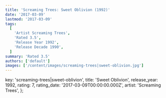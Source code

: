 ```yaml
---
title: 'Screaming Trees: Sweet Oblivion (1992)'
date: '2017-03-09'
lastmod: '2017-03-09'
tags:
  [
    'Artist Screaming Trees',
    'Rated 3.5',
    'Release Year 1992',
    'Release Decade 1990',
  ]
summary: 'Rated 3.5'
authors: ['default']
images: ['/content/images/screaming-trees|sweet-oblivion.jpg']
---
```


  key: 'screaming-trees|sweet-oblivion',
  title: 'Sweet Oblivion',
  release_year: 1992,
  rating: 7,
  rating_date: '2017-03-09T00:00:00.000Z',
  artist: 'Screaming Trees',
};

<MusicRating data={data} />
